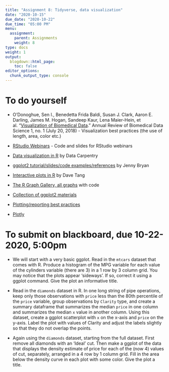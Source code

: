 ```yaml
---
title: "Assignment 8: Tidyverse, data visualization"
date: "2020-10-15"
due_date: "2020-10-22"
due_time: "05:00 PM"
menu:
  assignment:
    parent: Assignments
    weight: 8
type: docs
weight: 1
output:
  blogdown::html_page:
    toc: false
editor_options: 
  chunk_output_type: console
---
```


# To do yourself

- O'Donoghue, Sen I., Benedetta Frida Baldi, Susan J. Clark, Aaron E. Darling, James M. Hogan, Sandeep Kaur, Lena Maier-Hein, et al. "[Visualization of Biomedical Data](https://doi.org/10.1146/annurev-biodatasci-080917-013424)." Annual Review of Biomedical Data Science 1, no. 1 (July 20, 2018) - Visualization best practices (the use of length, area, color etc.)

- [RStudio Webinars](https://github.com/rstudio/webinars) - Code and slides for RStudio webinars

- [Data visualization in R](http://www.datacarpentry.org/R-genomics/05-data-visualization.html) by Data Carpentry

- [ggplot2 tutorial/slides/code examples/references](https://github.com/jennybc/ggplot2-tutorial) by Jenny Bryan 

- [Interactive plots in R](https://davetang.org/muse/2018/05/18/interactive-plots-in-r/) by Dave Tang

- [The R Graph Gallery, all graphs](http://www.r-graph-gallery.com/all-graphs/) with code

- [Collection of ggplot2 materials](https://github.com/Z3tt/ggplot-courses)

- [Plotting/reporting best practices](https://geanders.github.io/RProgrammingForResearch/reporting-data-results-1.html) 

- [Plotly](https://geanders.github.io/RProgrammingForResearch/reporting-data-results-3.html#htmlwidgets)


# To submit on blackboard, due 10-22-2020, 5:00pm

- We will start with a very basic ggplot. Read in the `mtcars` dataset that comes with R. Produce a histogram of the MPG variable for each value of the cylinders variable (there are 3) in a 1 row by 3 column grid. You may notice that the plots appear 'sideways'. If so, correct it using a ggplot command. Give the plot an informative title.

- Read in the `diamonds` dataset in R. In one long string of pipe operations, keep only those observations with `price` less than the 80th percentile of the `price` variable, group observations by `Clarity` type, and create a summary dataframe that summarizes the median `price` in one column and summarizes the median `x` value in another column. Using this dataset, create a ggplot scatterplot with `x` on the x-axis and `price` on the y-axis. Label the plot with values of Clarity and adjust the labels slightly so that they do not overlap the points.

- Again using the `diamonds` dataset, starting from the full dataset. First remove all diamonds with an 'Ideal' cut. Then make a ggplot of the data that displays the density estimate of price for each of the (now 4) values of cut, separately, arranged in a 4 row by 1 column grid. Fill in the area below the density curve in each plot with some color. Give the plot a title. 
